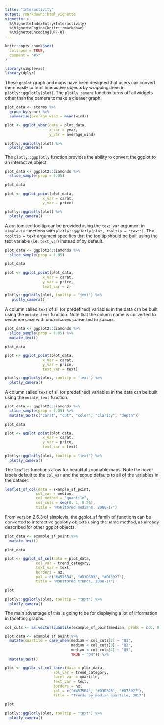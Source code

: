 ```yaml
---
title: "Interactivity"
output: rmarkdown::html_vignette
vignette: >
  %\VignetteIndexEntry{Interactivity}
  %\VignetteEngine{knitr::rmarkdown}
  %\VignetteEncoding{UTF-8}
---
```


```r
knitr::opts_chunk$set(
  collapse = TRUE,
  comment = "#>"
)
```

```r
library(simplevis)
library(dplyr)
```

These `ggplot` graph and maps have been designed that users can convert them easily to html interactive objects by wrapping them in `plotly::ggplotly(plot)`. The `plotly_camera` function turns off all widgets other than the camera to make a cleaner graph.

```r
plot_data <- storms %>%
  group_by(year) %>%
  summarise(average_wind = mean(wind))

plot <- ggplot_vbar(data = plot_data, 
                    x_var = year, 
                    y_var = average_wind)

plotly::ggplotly(plot) %>% 
  plotly_camera() 
```

The `plotly::ggplotly` function provides the ability to convert the ggplot to an interactive object. 

```r
plot_data <- ggplot2::diamonds %>% 
  slice_sample(prop = 0.05)

plot_data

plot <- ggplot_point(plot_data, 
                 x_var = carat, 
                 y_var = price)

plotly::ggplotly(plot) %>% 
  plotly_camera()
```

A customised tooltip can be provided using the `text_var` argument in `simplevis` functions with `plotly::ggplotly(plot, tooltip = "text")`. The `tooltip = text` argument specifies that the tooltip should be built using the text variable (i.e. `text_var`) instead of by default.

```r
plot_data <- ggplot2::diamonds %>% 
  slice_sample(prop = 0.05)

plot_data

plot <- ggplot_point(plot_data, 
                 x_var = carat, 
                 y_var = price,
                 text_var = z)

plotly::ggplotly(plot, tooltip = "text") %>% 
   plotly_camera()
```

A column called `text` of all (or predefined) variables in the data can be built using the `mutate_text` function. Note that the column name is converted to sentence case with underscores converted to spaces.

```r
plot_data <- ggplot2::diamonds %>% 
  slice_sample(prop = 0.05) %>% 
  mutate_text()

plot_data

plot <- ggplot_point(plot_data, 
                 x_var = carat, 
                 y_var = price,
                 text_var = text)

plotly::ggplotly(plot, tooltip = "text") %>% 
  plotly_camera()
```

A column called `text` of all (or predefined) variables in the data can be built using the `mutate_text` function. 

```r
plot_data <- ggplot2::diamonds %>% 
  slice_sample(prop = 0.05) %>% 
  mutate_text(c("carat", "cut", "color", "clarity", "depth"))

plot_data

plot <- ggplot_point(plot_data, 
                 x_var = carat, 
                 y_var = price,
                 text_var = text)

plotly::ggplotly(plot, tooltip = "text") %>% 
  plotly_camera()
```

The `leaflet` functions allow for beautiful zoomable maps. Note the hover labels default to the `col_var` and the popup defaults to all of the variables in the dataset.

```r
leaflet_sf_col(data = example_sf_point, 
              col_var = median, 
              col_method = "quantile",
              col_cuts = seq(0, 1, 0.25),
              title = "Monitored medians, 2008-17")
```

From version 2.6.3 of simplevis, the ggplot_sf family of functions can be converted to interactive ggplotly objects using the same method, as already described for other ggplot objects.

```r
plot_data <- example_sf_point %>% 
  mutate_text()

plot_data

plot <- ggplot_sf_col(data = plot_data, 
              col_var = trend_category, 
              text_var = text,
              borders = nz, 
              pal = c("#4575B4", "#D3D3D3", "#D73027"), 
              title = "Monitored trends, 2008-17")

plot

plotly::ggplotly(plot, tooltip = "text") %>% 
  plotly_camera()
```

The main advantage of this is going to be for displaying a lot of information in facetting graphs.

```r
col_cuts <- as.vector(quantile(example_sf_point$median, probs = c(0, 0.25, 0.5, 0.75, 1)))

plot_data <- example_sf_point %>% 
  mutate(quartile = case_when(median < col_cuts[2] ~ "Q1", 
                              median < col_cuts[3] ~ "Q2",
                              median < col_cuts[4] ~ "Q3",
                              TRUE ~ "Q4")) %>% 
  mutate_text()

plot <- ggplot_sf_col_facet(data = plot_data, 
                      col_var = trend_category, 
                      facet_var = quartile,
                      text_var = text,
                      borders = nz,
                      pal = c("#4575B4", "#D3D3D3", "#D73027"), 
                      title = "Trends by median quartile, 2017")

plot

plotly::ggplotly(plot, tooltip = "text") %>% 
  plotly_camera()
```

